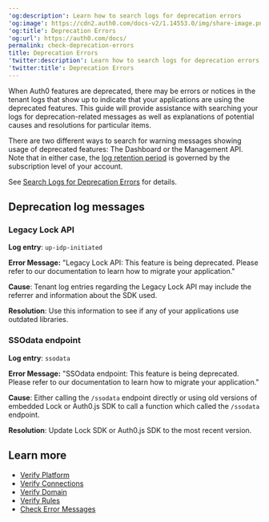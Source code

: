 ---
'og:description': Learn how to search logs for deprecation errors
'og:image': https://cdn2.auth0.com/docs-v2/1.14553.0/img/share-image.png
'og:title': Deprecation Errors
'og:url': https://auth0.com/docs/
permalink: check-deprecation-errors
title: Deprecation Errors
'twitter:description': Learn how to search logs for deprecation errors
'twitter:title': Deprecation Errors
---
When Auth0 features are deprecated, there may be errors or notices in the tenant logs that show up to indicate that your applications are using the deprecated features. This guide will provide assistance with searching your logs for deprecation-related messages as well as explanations of potential causes and resolutions for particular items.

There are two different ways to search for warning messages showing usage of deprecated features: The Dashboard or the <Tooltip tip="Management API: A product to allow customers to perform administrative tasks." cta="View Glossary" href="/docs/glossary?term=Management+API">Management API</Tooltip>. Note that in either case, the [log retention period](/docs/deploy-monitor/logs) is governed by the subscription level of your account.

See [Search Logs for Deprecation Errors](/docs/troubleshoot/basic-issues/search-logs-for-deprecation-errors) for details.

## Deprecation log messages

### Legacy Lock API

**Log entry**: `up-idp-initiated`

**Error Message:** "Legacy Lock API: This feature is being deprecated. Please refer to our documentation to learn how to migrate your application."

**Cause**: Tenant log entries regarding the Legacy Lock API may include the referrer and information about the SDK used.

**Resolution**: Use this information to see if any of your applications use outdated libraries.

### SSOdata endpoint

**Log entry**: `ssodata`

**Error Message:** "SSOdata endpoint: This feature is being deprecated. Please refer to our documentation to learn how to migrate your application."

**Cause**: Either calling the `/ssodata` endpoint directly or using old versions of embedded Lock or Auth0.js SDK to call a function which called the `/ssodata` endpoint.

**Resolution**: Update Lock SDK or Auth0.js SDK to the most recent version.

## Learn more

* [Verify Platform](/docs/troubleshoot/basic-issues/verify-platform)
* [Verify Connections](/docs/troubleshoot/basic-issues/verify-connections)
* [Verify Domain](/docs/troubleshoot/basic-issues/verify-domain)
* [Verify Rules](/docs/troubleshoot/basic-issues/verify-rules)
* [Check Error Messages](/docs/troubleshoot/basic-issues/check-error-messages)